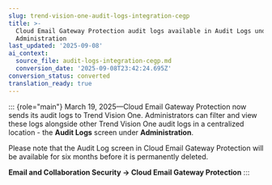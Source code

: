 ```yaml
---
slug: trend-vision-one-audit-logs-integration-cegp
title: >-
  Cloud Email Gateway Protection audit logs available in Audit Logs under
  Administration
last_updated: '2025-09-08'
ai_context:
  source_file: audit-logs-integration-cegp.md
  conversion_date: '2025-09-08T23:42:24.695Z'
conversion_status: converted
translation_ready: true
---
```


::: {role="main"}
March 19, 2025—Cloud Email Gateway Protection now sends its audit logs to Trend Vision One. Administrators can filter and view these logs alongside other Trend Vision One audit logs in a centralized location - the **Audit Logs** screen under **Administration**.

Please note that the Audit Log screen in Cloud Email Gateway Protection will be available for six months before it is permanently deleted.

**Email and Collaboration Security → Cloud Email Gateway Protection**
:::

